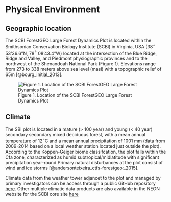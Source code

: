 # Physical Environment

## Geographic location
The SCBI ForestGEO Large Forest Dynamics Plot is located within the Smithsonian Conservation Biology Institute (SCBI) in Virginia, USA (38$^\circ$ 53'36.6"N, 78$^\circ$ 08'43.4"W) located at the intersection of the Blue Ridge, Ridge and Valley, and Piedmont physiographic provinces and to the northwest of the Shenandoah National Park (Figure 1). Elevations range from 273 to 338 meters above sea level (masl) with a topographic relief of 65m [@bourg_initial_2013]. 

![Figure 1. Location of the SCBI ForestGEO Large Forest Dynamics Plot ](maps_figures_tables/ch_2_maps/plot_location.jpg)


## Climate
The SBI plot is located in a mature (> 100 year) and young (< 40 year) secondary secondary mixed deciduous forest, with a mean annual temperature of 12$^\circ$C and a mean annual precipitation of 1001 mm (data from 2009-2014 based on a local weather station located just outside the plot). According to the Koppen-Geiger biome classifcation, the plot falls within the Cfa zone, characterized as humid subtropical/midlatitude with significant precipitation year-round.Primary natural disturbances at the plot consist of wind and ice storms [@andersonteixeira_ctfs-forestgeo:_2015].

Climate data from the weather tower adjancet to the plot and managed by primary investigators can be access through a public GitHub repository [here](https://github.com/forestgeo/Climate/tree/master/Met_Station_Data/SCBI). Other multiple climatic data products are also available in the NEON website for the SCBI core site [here](https://data.neonscience.org/browse-data?siteCode=SCBI)